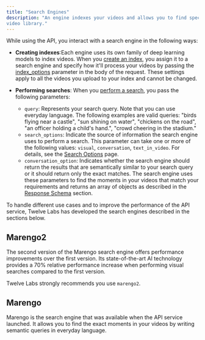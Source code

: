 ```yaml
---
title: "Search Engines"
description: "An engine indexes your videos and allows you to find specific moments in your
video library."
---
```


While using the API, you interact with a search engine in the following ways:

- **Creating indexes**:Each engine uses its own family of deep learning models
  to index videos. When you
  [create an index](/reference/api-reference/indexes#create-an-index), you
  assign it to a search engine and specify how it'll process your videos by
  passing the [index_options](/concepts/indexing-options) parameter in the body
  of the request. These settings apply to all the videos you upload to your
  index and cannot be changed.

- **Performing searches**: When you
  [perform a search](/reference/api-reference/search), you pass the following
  parameters:
  - `query`: Represents your search query. Note that you can use everyday
    language. The following examples are valid queries: "birds flying near a
    castle", "sun shining on water", "chickens on the road", "an officer holding
    a child's hand.", "crowd cheering in the stadium."
  - `search_options`: Indicate the source of information the search engine uses
    to perform a search. This parameter can take one or more of the following
    values: `visual`, `conversation`, `text_in_video`. For details, see the
    [Search Options](/concepts/search-options) page.
  - `conversation_option`: Indicates whether the search engine should return the
    results that are semantically similar to your search query or it should
    return only the exact matches. The search engine uses these parameters to
    find the moments in your videos that match your requirements and returns an
    array of objects as described in the
    [Response Schema](/reference/api-reference/search#response-schema) section.

To handle different use cases and to improve the performance of the API service,
Twelve Labs has developed the search engines described in the sections below.

## Marengo2

The second version of the Marengo search engine offers performance improvements
over the first version. Its state-of-the-art AI technology provides a 70%
relative performance increase when performing visual searches compared to the
first version.

<Note>Twelve Labs strongly recommends you use `marengo2`.</Note>

## Marengo

Marengo is the search engine that was available when the API service launched.
It allows you to find the exact moments in your videos by writing semantic
queries in everyday language.
